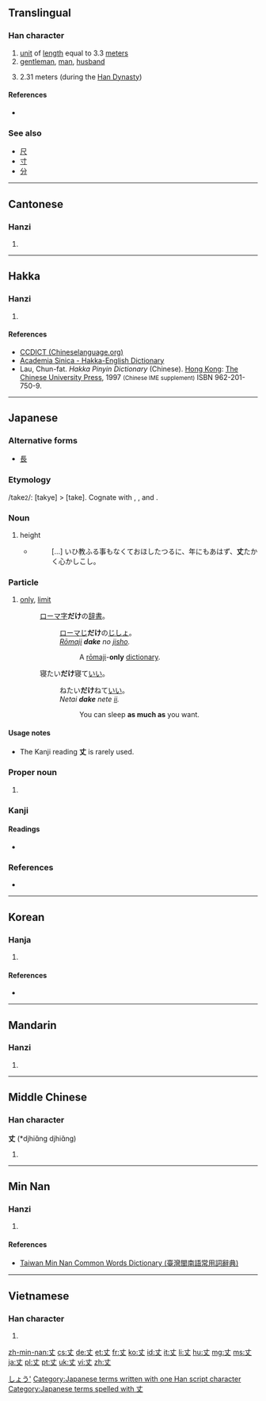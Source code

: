 {{also|大}}
==Translingual==

===Han character===
{{Han char|rn=1|rad=一|as=02|sn=3|four=5000<sub>0</sub>|canj=十大 (JK)}}

# [[unit]] of [[length]] equal to 3.3 [[meter]]s
# [[gentleman]], [[man]], [[husband]]
# {{context|archaic|lang=mul}} 2.31 meters (during the [[w:Han Dynasty|Han Dynasty]])

====References====
* {{Han ref|kx=0076.040|dkj=00011|dj=0137.080|hdz=10009.020|uh=4E08|ud=19976|bh=A456|bd=42070}}

===See also===
* [[尺]] 
* [[寸]]
* [[分]]

----

==Cantonese==

===Hanzi===
{{yue-hanzi|jyut=[[zoeng6]]|y=jeung6}}

# {{defn|lang=yue|sort=一02}}

----

==Hakka==

===Hanzi===
{{hak-hanzi|poj=chhòng|gd=tsh'ong<sup>5</sup> [Meixian], ch'ong<sup>6</sup> [Hailu], ts'ong<sup>5</sup> [Siyan, Hong Kong], ts'ong<sup>3</sup> [Bao'an, Dongguan], ch'ong<sup>5</sup> [Kwangtung]|hpy=cong1, cong4}}

# {{defn|lang=hak|sort=一02}}

====References====
*[http://www.chineselanguage.org/dictionaries/?mode=view&module=chardict&query=%E4%B8%88 CCDICT (Chineselanguage.org)]
*[http://minhakka.ling.sinica.edu.tw/bkg/hakyin/search.php?DETAIL=1&LIMIT=id=2865&dbname=su_tian_1&graph=2 Academia Sinica - Hakka-English Dictionary]
*Lau, Chun-fat. ''Hakka Pinyin Dictionary'' (Chinese). [[Hong Kong]]: [[w:Chinese University of Hong Kong|The Chinese University Press]], 1997 <small>(Chinese IME supplement)</small> ISBN 962-201-750-9.

----

==Japanese==

===Alternative forms===
* [[長]]

===Etymology===

/take<small>2</small>/: [takye] > [take]. Cognate with {{term|高|taka|height}}, {{term|高い|takai|high}}, and {{term|長ける|takeru|to be high}}.

===Noun===
{{ja-noun|k|hira=たけ|rom=take}}

# height
#* {{RQ:Utsubo Monogatari|Toshikage}}
#*: [...] いひ教ふる事もなくておほしたつるに、年にもあはず、'''丈'''たかく心かしこし。

===Particle===
{{ja-pos|k|particle|rom=dake|hira=だけ|hidx=たけ'}}
# [[only]], [[limit]]
#: [[ローマ字]]'''だけ'''の[[辞書]]。
#:: [[ローマじ]]'''だけ'''の[[じしょ]]。
#:: ''[[rōmaji|Rōmaji]] '''dake''' no [[jisho]].''
#::: A [[rōmaji]]-'''only''' [[dictionary]].
#: 寝たい'''だけ'''寝て[[いい]]。
#::ねたい'''だけ'''ねて[[いい]]。
#::''Netai '''dake''' nete [[ii]].''
#::: You can sleep '''as much as''' you want.

====Usage notes====
*The Kanji reading '''丈''' is rarely used.

===Proper noun===
{{ja-pos|k|proper|hira=じょう|rom=Jō|hidx=しょう'}}

# {{given name|male|lang=ja}}

[[Category:Japanese male given names|しょう']]

===Kanji===
{{ja-kanji|grade=c|rs=一02}}

====Readings====
* {{ja-readings|on=[[じょう]] (''jō''), [[ちょう]] (''chō'')|kun=[[たけ]] (''take''), [[だけ]] (''dake'')}}

===References===
* {{R:Utsubo Monogatari 1}}

[[Category:Japanese terms written with one Han script character]]
[[Category:Japanese terms spelled with 丈]]

----

==Korean==

===Hanja===
{{ko-hanja|hangeul=장|rv=jang|mr=chang|y=cang|eumhun=어른|ehrv=eoleun|ehmr=ǒrǔn|ehy=}}

# {{defn|lang=ko|sort=一02}}

====References====
* {{Hanja ref|nav=11111}}

----

==Mandarin==

===Hanzi===
{{cmn-hanzi|pin=[[zhàng]] ([[zhang4]])|wg=chang<sup>4</sup>}}

# {{defn|lang=cmn|sort=一02}}

----

==Middle Chinese==

===Han character===
'''丈''' (*djhiɑ̌ng djhiɑ̌ng)

# {{defn|lang=zhx-mid|sort=一02}}

----

==Min Nan==

===Hanzi===
{{nan-hanzi|poj=tiōng, tiūnn, tn̄g}}

# {{defn|lang=nan|sort=一02}}

====References====
*[http://twblg.dict.edu.tw/holodict_new/index.html Taiwan Min Nan Common Words Dictionary (臺灣閩南語常用詞辭典)]

----

==Vietnamese==

===Han character===
{{vi-hantu|[[trượng]]|rs=一02}}

# {{defn|lang=vi|sort=一02}}

[[zh-min-nan:丈]]
[[cs:丈]]
[[de:丈]]
[[et:丈]]
[[fr:丈]]
[[ko:丈]]
[[id:丈]]
[[it:丈]]
[[li:丈]]
[[hu:丈]]
[[mg:丈]]
[[ms:丈]]
[[ja:丈]]
[[pl:丈]]
[[pt:丈]]
[[uk:丈]]
[[vi:丈]]
[[zh:丈]]
